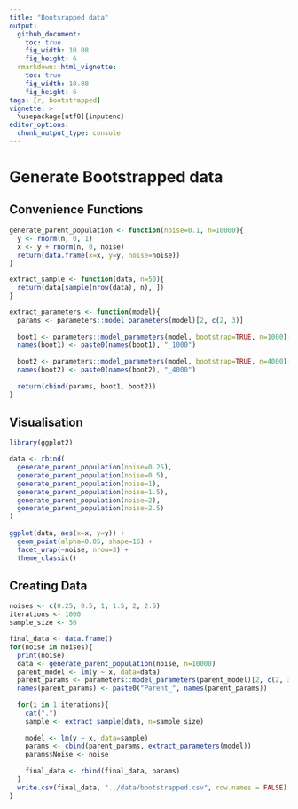 ```yaml
---
title: "Bootsrapped data"
output: 
  github_document:
    toc: true
    fig_width: 10.08
    fig_height: 6
  rmarkdown::html_vignette:
    toc: true
    fig_width: 10.08
    fig_height: 6
tags: [r, bootstrapped]
vignette: >
  \usepackage[utf8]{inputenc}
editor_options: 
  chunk_output_type: console
---
```


# Generate Bootstrapped data

## Convenience Functions
```r
generate_parent_population <- function(noise=0.1, n=10000){
  y <- rnorm(n, 0, 1)
  x <- y + rnorm(n, 0, noise)
  return(data.frame(x=x, y=y, noise=noise))
}

extract_sample <- function(data, n=50){
  return(data[sample(nrow(data), n), ])
}

extract_parameters <- function(model){
  params <- parameters::model_parameters(model)[2, c(2, 3)]
  
  boot1 <- parameters::model_parameters(model, bootstrap=TRUE, n=1000)[2, c(2, 3)]
  names(boot1) <- paste0(names(boot1), "_1000")
  
  boot2 <- parameters::model_parameters(model, bootstrap=TRUE, n=4000)[2, c(2, 3)]
  names(boot2) <- paste0(names(boot2), "_4000")
  
  return(cbind(params, boot1, boot2))
}
```

## Visualisation
```r
library(ggplot2)

data <- rbind(
  generate_parent_population(noise=0.25),
  generate_parent_population(noise=0.5),
  generate_parent_population(noise=1),
  generate_parent_population(noise=1.5),
  generate_parent_population(noise=2),
  generate_parent_population(noise=2.5)
)
  
ggplot(data, aes(x=x, y=y)) +
  geom_point(alpha=0.05, shape=16) +
  facet_wrap(~noise, nrow=3) +
  theme_classic()
```

## Creating Data
```r
noises <- c(0.25, 0.5, 1, 1.5, 2, 2.5)
iterations <- 1000
sample_size <- 50

final_data <- data.frame()
for(noise in noises){
  print(noise)
  data <- generate_parent_population(noise, n=10000)
  parent_model <- lm(y ~ x, data=data)
  parent_params <- parameters::model_parameters(parent_model)[2, c(2, 3)]
  names(parent_params) <- paste0("Parent_", names(parent_params))
  
  for(i in 1:iterations){
    cat(".")
    sample <- extract_sample(data, n=sample_size)
    
    model <- lm(y ~ x, data=sample)
    params <- cbind(parent_params, extract_parameters(model))
    params$Noise <- noise
    
    final_data <- rbind(final_data, params)
  }
  write.csv(final_data, "../data/bootstrapped.csv", row.names = FALSE)
}


```



